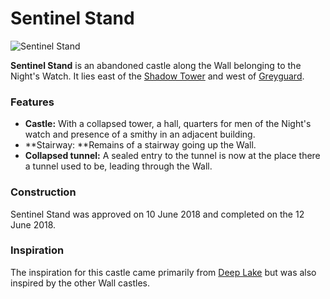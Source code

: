 

# Sentinel Stand

<Image
  src="https://cdn.sanity.io/images/1as7cn02/production/d1bd37b4a9f6984fb6004d87563a4f9f22c47d25-1324x996.png?w=976&h=350&fit=crop&crop=center&auto=format"
  alt="Sentinel Stand"
  width={976}
  height={350}
/>

<ProjectDetails
  floatRight
  region="The Wall"
  house="Night's Watch"
  type="Ruin"
  status="Completed"
  warp="/warp sentinelstand"
  projectLead="jakeyquack"
  dateStarted="January 5, 2018"
  dateCompleted="January 5, 2018"
/>

**Sentinel Stand** is an abandoned castle along the Wall belonging to the Night's Watch. It lies east of the [Shadow Tower](https://westeroscraft.com/wiki/the-wall/shadow-tower) and west of [Greyguard](https://westeroscraft.com/wiki/the-wall/greyguard).

### Features

- **Castle:** With a collapsed tower, a hall, quarters for men of the Night's watch and presence of a smithy in an adjacent building.
- **Stairway: **Remains of a stairway going up the Wall.
- **Collapsed tunnel:** A sealed entry to the tunnel is now at the place there a tunnel used to be, leading through the Wall.

### Construction

Sentinel Stand was approved on 10 June 2018 and completed on the 12 June 2018.

### Inspiration

The inspiration for this castle came primarily from [Deep Lake](https://westeroscraft.com/wiki/the-wall/deep-lake) but was also inspired by the other Wall castles.
